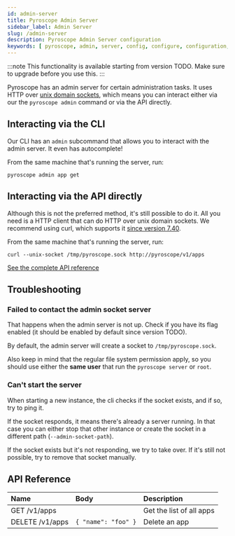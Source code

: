 ```yaml
---
id: admin-server
title: Pyroscope Admin Server
sidebar_label: Admin Server
slug: /admin-server
description: Pyroscope Admin Server configuration
keywords: [ pyroscope, admin, server, config, configure, configuration, setup, options ]
---
```



:::note
This functionality is available starting from version TODO. Make sure to upgrade before you use this.
:::

Pyroscope has an admin server for certain administration tasks. It uses HTTP over [unix domain sockets](https://en.wikipedia.org/wiki/Unix_domain_socket), which means you can interact either via our the `pyroscope admin` command or via the API directly.


## Interacting via the CLI
Our CLI has an `admin` subcommand that allows you to interact with the admin server. It even has autocomplete!

From the same machine that's running the server, run:

```shell
pyroscope admin app get
```

## Interacting via the API directly
Although this is not the preferred method, it's still possible to do it. All you need is a HTTP client that can do HTTP over unix domain sockets. We recommend using curl, which supports it [since version 7.40](https://daniel.haxx.se/blog/2015/01/08/curl-7-40-0-unix-domain-sockets-and-smb/).

From the same machine that's running the server, run:
```shell
curl --unix-socket /tmp/pyroscope.sock http://pyroscope/v1/apps
```

[See the complete API reference](#api-reference)

## Troubleshooting
### Failed to contact the admin socket server
That happens when the admin server is not up. Check if you have its flag enabled (it should be enabled by default since version TODO).

By default, the admin server will create a socket to `/tmp/pyroscope.sock`.

Also keep in mind that the regular file system permission apply, so you should use either the **same user** that run the `pyroscope server` or `root`.

### Can't start the server
When starting a new instance, the cli checks if the socket exists, and if so, try to ping it.

If the socket responds, it means there's already a server running. In that case you can either stop that other instance or create the socket in a different path (`--admin-socket-path`).

If the socket exists but it's not responding, we try to take over. If it's still not possible, try to remove that socket manually.



## API Reference

| Name | Body | Description |
| :- | :- | :- |
| GET /v1/apps | | Get the list of all apps |
| DELETE /v1/apps | `{ "name": "foo" }`| Delete an app |
